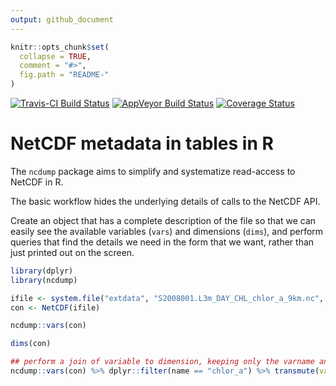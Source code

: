 ```yaml
---
output: github_document
---
```


<!-- README.md is generated from README.Rmd. Please edit that file -->

```r
knitr::opts_chunk$set(
  collapse = TRUE,
  comment = "#>",
  fig.path = "README-"
)
```

[![Travis-CI Build Status](https://travis-ci.org/r-gris/ncdump.svg?branch=master)](https://travis-ci.org/r-gris/ncdump)
[![AppVeyor Build Status](https://ci.appveyor.com/api/projects/status/github/r-gris/ncdump?branch=master&svg=true)](https://ci.appveyor.com/project/r-gris/ncdump)
[![Coverage Status](https://img.shields.io/codecov/c/github/r-gris/ncdump/master.svg)](https://codecov.io/github/r-gris/ncdump?branch=master)


# NetCDF metadata in tables in R

The `ncdump` package aims to simplify and systematize read-access to NetCDF in R. 

The basic workflow hides the underlying details of calls to the NetCDF API. 

Create an object that has a complete description of the file so that we can easily see the available variables (`vars`) and dimensions (`dims`), and perform queries that find the details we need in the form that we want, rather than just printed out on the screen. 

```r
library(dplyr)
library(ncdump)

ifile <- system.file("extdata", "S2008001.L3m_DAY_CHL_chlor_a_9km.nc", package = "ncdump")
con <- NetCDF(ifile)
```


```r
ncdump::vars(con)

dims(con)

## perform a join of variable to dimension, keeping only the varname and id
ncdump::vars(con) %>% dplyr::filter(name == "chlor_a") %>% transmute(varname = name, id) %>%  inner_join(con$vardim, "id") %>% inner_join(dims(con), c("dimids" = "id"))
```
<!--
```r
We can use this to build tools for simplified access, maybe.
getvar3d <- function(filename, varname) {
  meta <- NetCDF(filename)
  v <- vars(meta) %>% filter(name == varname) 
  dd <- v %>% transmute(varname = name, id) %>%  inner_join(meta$vardim, "id") %>% inner_join(dims(meta), c("dimids" = "id")) ## order by v list
  typ <- list(float = numeric, double = numeric, int = integer)[[v$prec]]
  val <- typ(1)
  var <- array(val, c(dd$len, nrow(meta$file)))
  for (ii in seq(nrow(meta$file))) {
    var[,,ii] <- ncdf4::ncvar_get(ncdf4::open_nc(meta$file$filename[ii]), varname)
  }
  
}
```
-->
